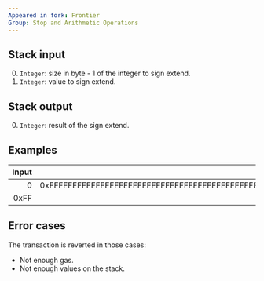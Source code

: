 ```yaml
---
Appeared in fork: Frontier
Group: Stop and Arithmetic Operations
---
```


## Stack input

0. `Integer`: size in byte - 1 of the integer to sign extend.
1. `Integer`: value to sign extend.

## Stack output

0. `Integer`: result of the sign extend.

## Examples

| Input | Output | | Input | Output |
|------:|-------:|-|------:|-------:|
| 0 | 0xFFFFFFFFFFFFFFFFFFFFFFFFFFFFFFFFFFFFFFFFFFFFFFFFFFFFFFFFFFFFFFFF | | 0 | 0x7F |
| 0xFF | | | 0x7F | |

## Error cases

The transaction is reverted in those cases:
- Not enough gas.
- Not enough values on the stack.

